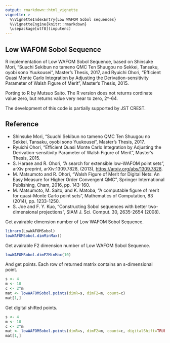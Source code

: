 ```yaml
---
output: rmarkdown::html_vignette
vignette: >
  %\VignetteIndexEntry{Low WAFOM Sobol sequences}
  %\VignetteEngine{knitr::rmarkdown}
  \usepackage[utf8](inputenc)
---
```


Low WAFOM Sobol Sequence
------------------------

R implementation of Low WAFOM Sobol Sequence,
based on
Shinsuke Mori,
"Suuchi Sekibun no tameno QMC Ten Shuugou no Sekkei, Tansaku,
oyobi sono Yuukousei",
Master's Thesis, 2017,
and Ryuichi Ohori,
"Efficient Quasi Monte Carlo Integration by Adjusting the
Derivation-sensitivity Parameter of Walsh Figure of Merit",
Master's Thesis, 2015.

Porting to R by Mutsuo Saito.
The R version does not returns cordinate value zero,
but returns value very near to zero, 2^-64.

The development of this code is partially supported
by JST CREST.

Reference
---------
* Shinsuke Mori,
  "Suuchi Sekibun no tameno QMC Ten Shuugou no Sekkei, Tansaku,
  oyobi sono Yuukousei",
  Master's Thesis, 2017.
* Ryuichi Ohori,
  "Efficient Quasi Monte Carlo Integration by Adjusting the
  Derivation-sensitivity Parameter of Walsh Figure of Merit",
  Master's Thesis, 2015.
* S. Harase and R. Ohori,
  "A search for extensible low-WAFOM point sets",
  arXiv preprint, arXiv:1309.7828, (2013),
  [https://arxiv.org/abs/1309.7828](https://arxiv.org/abs/1309.7828).
* M. Matsumoto and R. Ohori,
  "Walsh Figure of Merit for Digital Nets: An Easy Measure
  for Higher Order Convergent QMC",
  Springer International Publishing, Cham, 2016, pp. 143-160.
* M. Matsumoto, M. Saito, and K. Matoba,
  "A computable figure of merit for quasi-Monte Carlo point sets",
  Mathematics of Computation, 83 (2014), pp. 1233-1250.
* S. Joe and F. Y. Kuo,
  "Constructing Sobol sequences with better two-dimensional projections",
  SIAM J. Sci. Comput. 30, 2635-2654 (2008).

Get avairable dimension number of Low WAFOM Sobol Sequence.
```r
library(LowWAFOMSobol)
lowWAFOMSobol.dimMinMax()
```

Get avairable F2 dimension number of Low WAFOM Sobol Sequence.
```r
lowWAFOMSobol.dimF2MinMax(10)
```

And get points. Each row of returned matrix contains an s-dimensional point.
```r
s <- 4
m <- 10
c <- 2^m
mat <- lowWAFOMSobol.points(dimR=s, dimF2=m, count=c)
mat[1,]
```

Get digital shifted points.
```r
s <- 4
m <- 10
c <- 2^m
mat <- lowWAFOMSobol.points(dimR=s, dimF2=m, count=c, digitalShift=TRUE)
mat[1,]
```
